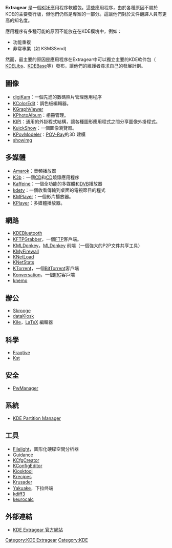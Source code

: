 {{NoteTA|G1=IT}}
'''Extragear''' 是一個[[KDE|KDE]]應用程序軟體包。這些應用程序，由於各種原因不屬於KDE的主要發行版，但他們仍然是專案的一部分。這讓他們對於文件翻譯人員有更高的知名度。

應用程序有多種可能的原因不能放在在KDE模塊中，例如：

* 功能重複
* 非常專業（如 KSMSSend)

然而，最主要的原因是應用程序在Extragear中可以獨立主要的KDE軟件包（ [[KDELibs|KDELibs]]、[[KDEBase|KDEBase]]等）發布，讓他們的維護者尋求自己的發展計劃。

== 圖像 ==

* [[digiKam|digiKam]]：一個先進的數碼照片管理應用程序
* [[KColorEdit|KColorEdit]]：調色板編輯器。
* [[KGraphViewer|KGraphViewer]]
* [[KPhotoAlbum|KPhotoAlbum]]：相冊管理。
* [[KIPI|KIPI]]：通用的外掛程式結構，讓各種圖形應用程式之間分享圖像外掛程式。
* [[KuickShow|KuickShow]]：一個圖像瀏覽器。
* [[KPovModeler|KPovModeler]]：[[POV-Ray|POV-Ray]]的3D 建模
* [[showimg|showimg]]

== 多媒體 ==
 
* [[Amarok|Amarok]]：音頻播放器
* [[K3b|K3b]]：一個[[CD|CD]]和[[CD|CD]]燒錄應用程序
* [[Kaffeine|Kaffeine]]：一個全功能的多媒體和[[DVB|DVB]]播放器
* [[kdetv|kdetv]]：一個收看傳輸到桌面的電視節目的程式
* [[KMPlayer|KMPlayer]]：一個影片播放器。
* [[KPlayer|KPlayer]]：多媒體播放器。

== 網路 ==
* [[KDEBluetooth|KDEBluetooth]]
* [[KFTPGrabber|KFTPGrabber]]，一個[[FTP|FTP]]客戶端。
* [[KMLDonkey|KMLDonkey]]，[[MLDonkey|MLDonkey]] 前端（一個強大的P2P文件共享工具）
* [[KMyFirewall|KMyFirewall]]
* [[KNetLoad|KNetLoad]]
* [[KNetStats|KNetStats]]
* [[KTorrent|KTorrent]]，一個[[BitTorrent|BitTorrent]]客戶端
* [[Konversation|Konversation]]，一個[[IRC|IRC]]客戶端
* [[knemo|knemo]]

== 辦公 ==
*[[Skrooge|Skrooge]]
* [[dataKiosk|dataKiosk]]
* [[Kile|Kile]]，[[LaTeX|LaTeX]] 編輯器

== 科學 ==

*[[Fraqtive|Fraqtive]]
*[[Kst|Kst]]

== 安全 ==
*[[PwManager|PwManager]]

== 系統 ==
*[[KDE_Partition_Manager|KDE Partition Manager]]

== 工具 ==

* [[Filelight|Filelight]]，圖形化硬碟空間分析器
* [[Guidance|Guidance]]
* [[KCfgCreator|KCfgCreator]]
* [[KConfigEditor|KConfigEditor]]
* [[Kiosktool|Kiosktool]]
* [[Krecipes|Krecipes]]
* [[Krusader|Krusader]]
* [[Yakuake|Yakuake]]，下拉终端
* [[kdiff3|kdiff3]]
* [[keurocalc|keurocalc]]

== 外部連結 ==

*[http://extragear.kde.org/ KDE Extragear 官方網站]{{Wayback|url=http://extragear.kde.org/ |date=20090805061930 }}

{{KDE}}
<!-- Categories -->
<!-- Interlang -->

[[Category:KDE_Extragear|Category:KDE Extragear]]
[[Category:KDE|Category:KDE]]